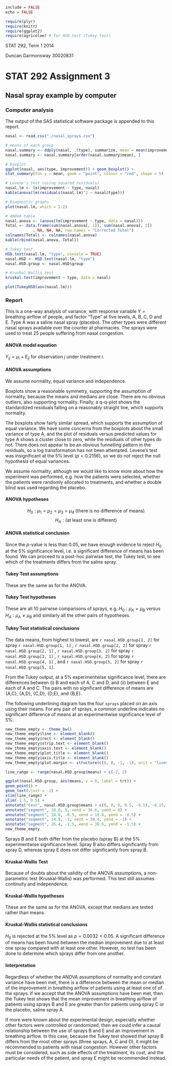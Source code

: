 ```r
include = FALSE
echo = FALSE
```

```r
require(plyr)
require(knitr)
require(ggplot2)
require(agricolae) # for HSD.test (Tukey test)
```

STAT 292, Term 1 2014

Duncan Garmonsway 30020831

# STAT 292 Assignment 3

## Nasal spray example by computer

### Computer analysis

The output of the SAS statistical software package is appended to this report.

```r
nasal <- read.csv("./nasal_sprays.csv")

# means of each group
nasal.summary <- ddply(nasal, .(type), summarize, mean = mean(improvement))
nasal.summary <- nasal.summary[order(nasal.summary$mean), ]

# boxplot
ggplot(nasal, aes(type, improvement)) + geom_boxplot() +
stat_summary(fun.y = mean, geom = "point", colour = "red", shape = 5)

# Levene's test (using squared residuals)
nasal.lm <- lm(improvement ~ type, nasal)
kable(anova(lm(residuals(nasal.lm)^2 ~ nasal$type)))

# Diagnostic graphs
plot(nasal.lm, which = 1:2)

# ANOVA table
nasal.anova <- (anova(lm(improvement ~ type, data = nasal)))
Total <- data.frame(sum(nasal.anova[, 1]), sum(nasal.anova[, 2])
		    , NA, NA, NA, row.names = "Corrected Total")
colnames(Total) <- colnames(nasal.anova)
kable(rbind(nasal.anova, Total))

# Tukey test
HSD.test(nasal.lm, "type", console = TRUE)
nasal.HSD <- HSD.test(nasal.lm, "type")
nasal.HSD.group <- nasal.HSD$group

# Kruskal-Wallis test
kruskal.test(improvement ~ type, data = nasal)
```

```r
plot(TukeyHSD(aov(nasal.lm)))
```
### Report

This is a one-way analysis of variance, with response variable $Y = \text{breathing airflow of people}$, and factor "Type" at five levels, A, B, C, D and E.  Type A was a saline nasal spray (placebo).  The other types were different nasal sprays available over the counter at pharmacies.  The sprays were used to treat 25 people suffering from nasal congestion.

#### ANOVA model equation

$Y_{ij} = \mu_i + E_{ij}$ for observation $j$ under treatment $i$.

#### ANOVA assumptions

We assume normality, equal variance and independence.

Boxplots show a reasonable symmetry, supporting the assumption of normality, because the means and medians are close.  There are no obvious outliers, also supporting normality.  Finally, a q-q-plot shows the standardized residuals falling on a reasonably straight line, which supports normality.

The boxplots show fairly similar spread, which supports the assumption of equal variance.  We have some concerns from the boxplots about the small variance of type A, and the plot of residuals versus predicted values for type A shows a cluster close to zero, while the residuals of other types do not.  There does not appear to be an obvious funnelling pattern in the residuals, so a log transformation has not been attempted.  Levene's test was insignificant at the 5% level ($p < 0.2156$), so we do not reject the null hypothesis of equal variances.

We assume normality, although we would like to know more about how the experiment was performed, e.g. how the patients were selected, whether the patients were randomly allocated to treatments, and whether a double blind was used regarding the placebo.

#### ANOVA hypotheses

$$
H_0: \mu_1 = \mu_2 = \mu_3 = \mu_4 \text{ (there is no difference of means)}
$$
$$
H_A: \text{(at least one is different)}
$$

#### ANOVA statistical conclusion

Since the $p$-value is less than 0.05, we have enough evidence to reject $H_0$ at the 5% significance level, i.e. a significant difference of means has been found.  We can proceed to a post-hoc pairwise test, the Tukey test, to see which of the treatments differs from the saline spray.

#### Tukey Test assumptions

These are the same as for the ANOVA.

#### Tukey Test hypotheses

These are all 10 pairwise comparisons of sprays, e.g. $H_0: \mu_A = \mu_B$ versus $H_A: \mu_A \neq \mu_B$ and similarly all the other pairs of hypotheses.

#### Tukey Test statistical conclusions

The data means, from highest to lowest, are
`r nasal.HSD.group[1, 2]` for spray `r nasal.HSD.group[1, 1]`
, `r nasal.HSD.group[2, 2]` for spray `r nasal.HSD.group[2, 1]`
, `r nasal.HSD.group[3, 2]` for spray `r nasal.HSD.group[3, 1]`
, `r nasal.HSD.group[4, 2]` for spray `r nasal.HSD.group[4, 1]`
, and `r nasal.HSD.group[5, 2]` for spray `r nasal.HSD.group[5, 1]`.

From the Tukey output, at a 5% experimentwise significance level, there are differences between (i) B and each of A, C and D, and (ii) between E and each of A and C.  The pairs with no significant difference of means are {A,C}, {A,D}, {C,D}, {D,E}, and {B,E}.

The following underlining diagram has the four `sprays` placed on an axis using their means.  For any pair of sprays, a common underline indicates no significant difference of means at an experimentwise significance level of 5%.

```r
new_theme_empty <- theme_bw()
new_theme_empty$line <- element_blank()
new_theme_empty$rect <- element_blank()
new_theme_empty$strip.text <- element_blank()
new_theme_empty$axis.text <- element_blank()
new_theme_empty$plot.title <- element_blank()
new_theme_empty$axis.title <- element_blank()
new_theme_empty$plot.margin <- structure(c(0, 0, -1, -1), unit = "lines", valid.unit = 3L, class = "unit")

line_range <- range(nasal.HSD.group$means) + c(-2, 2)

ggplot(nasal.HSD.group, aes(means, y = 0, label = trt)) + 
geom_point() + 
geom_text(vjust = -1) +
xlim(line_range) +
ylim(-1.5, 0.5) +
annotate("text", nasal.HSD.group$means + c(0, 0, 0, 0.5, -0.5), -0.15, label = nasal.HSD.group$means, size = 4) +
annotate("segment", 10.6, 0, xend = 36.6, yend = 0) +
annotate("segment", 10.6, -0.5, xend = 18.8, yend = -0.5) +
annotate("segment", 14.8, -1, xend = 30.4, yend = -1) +
annotate("segment", 26.4, -1.5, xend = 36.6, yend = -1.5) +
new_theme_empty
```

Sprays B and E both differ from the placebo (spray B) at the 5% experimentwise significance level.  Spray B also differs significantly from spray D, whereas spray E does not differ significantly from spray B.

#### Kruskal-Wallis Test

Because of doubts about the validity of the ANOVA assumptions, a non-parametric test (Kruskal-Wallis) was performed.  This test still assumes continuity and independence.

#### Kruskal-Wallis hypotheses

These are the same as for the ANOVA, except that medians are tested rather than means.

#### Kruskal-Wallis statistical conclusions

$H_0$ is rejected at the 5% level as $p = 0.0032 < 0.05$. A significant difference of means has been found between the median improvement due to at least one spray compared with at least one other.  However, no test has been done to determine which sprays differ from one another.

#### Interpretation

Regardless of whether the ANOVA assumptions of normality and constant variance have been met, there is a difference between the mean or median of the improvement in breathing airflow of patients using at least one of of the sprays.  If we accept that the ANOVA assumptions have been met, then the Tukey test shows that the mean improvement in breathing airflow of patients using sprays B and E are greater than for patients using spray C or the placebo, saline spray A.

If more were known about the experimental design, especially whether other factors were controlled or randomized, then we could infer a causal relationship between the use of sprays B and E and an improvement in breathing airflow.  In this case, because the Tukey test showed that spray B differs from the most other sprays (three sprays, A, C and D), it might be recommended to patients with nasal congestion.  However other factors must be considered, such as side effects of the treatment, its cost, and the particular needs of the patient, and spray E might be recommended instead.
